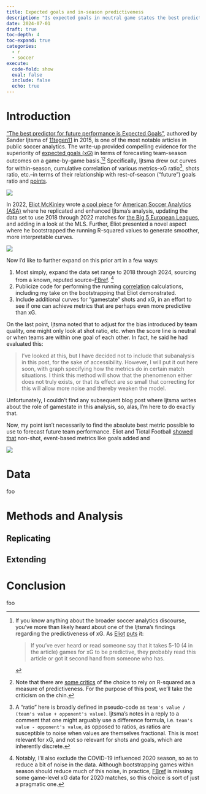 ```yaml
---
title: Expected goals and in-season predictiveness
description: "Is expected goals in neutral game states the best predictor for future performance?"
date: 2024-07-01
draft: true
toc-depth: 4
toc-expand: true
categories:
  - r
  - soccer
execute: 
  code-fold: show
  eval: false
  include: false
  echo: true
---
```


# Introduction

["The best predictor for future performance is Expected Goals"](http://web.archive.org/web/20181112175811/http://www.11tegen11.com/2015/01/05/the-best-predictor-for-future-performance-is-expected-goals/), authored by Sander Ijtsma of [11tegen11](https://twitter.com/11tegen11) in 2015, is one of the most notable articles in public soccer analytics. The write-up provided compelling evidence for the superiority of [expected goals (xG)](https://theanalyst.com/na/2023/08/what-is-expected-goals-xg/) in terms of forecasting team-season outcomes on a game-by-game basis.[^1][^2] Specifically, Ijtsma drew out curves for within-season, cumulative correlation of various metrics--xG ratio[^3], shots ratio, etc.--in terms of their relationship with rest-of-season ("future") goals ratio and [points](https://en.wikipedia.org/wiki/Three_points_for_a_win).

[^1]: If you know anything about the broader soccer analytics discourse, you've more than likely heard about one of the Ijtsma's findings regarding the predictiveness of xG. As [Eliot](https://x.com/etmckinley) [puts](https://www.americansocceranalysis.com/home/2022/7/19/the-replication-project-is-xg-the-best-predictor-of-future-results) it:

    > If you’ve ever heard or read someone say that it takes 5-10 (4 in the article) games for xG to be predictive, they probably read this article or got it second hand from someone who has.

[^2]: Note that there are [some critics](https://jameswgrayson.wordpress.com/2015/01/06/a-quick-cautionary-note-on-predictiveness-and-r-squared/) of the choice to rely on R-squared as a measure of predictiveness. For the purpose of this post, we'll take the criticism on the chin.

[^3]: A "ratio" here is broadly defined in pseudo-code as `team's value / (team's value + opponent's value)`. Ijtsma's notes in a reply to a comment that one might arguably use a difference formula, i.e. `team's value - opponent's value`, as opposed to ratios, as ratios are susceptible to noise when values are themselves fractional. This is most relevant for xG, and not so relevant for shots and goals, which are inherently discrete.

![](11tegen11-xg.png)

In 2022, [Eliot McKinley](https://x.com/etmckinley) wrote [a cool piece](https://www.americansocceranalysis.com/home/2022/7/19/the-replication-project-is-xg-the-best-predictor-of-future-results) for [American Soccer Analytics (ASA)](https://www.americansocceranalysis.com) where he replicated and enhanced Ijtsma's analysis, updating the data set to use 2018 through 2022 matches for [the Big 5 European Leagues](https://en.wikipedia.org/wiki/Big_Five_(association_football)), and adding in a look at the MLS. Further, Eliot presented a novel aspect where he bootstrapped the running R-squared values to generate smoother, more interpretable curves.

![](asa-xg.png)

Now I'd like to further expand on this prior art in a few ways:

1.  Most simply, expand the data set range to 2018 through 2024, sourcing from a known, reputed source--[FBref](https://fbref.com/en/). [^4]
2.  Publicize code for performing the running [correlation](https://en.wikipedia.org/wiki/Pearson_correlation_coefficient) calculations, including my take on the bootstrapping that Eliot demonstrated.
3.  Include additional curves for "gamestate" shots and xG, in an effort to see if one can achieve metrics that are perhaps even more predictive than xG.

[^4]: Notably, I'll also exclude the COVID-19 influenced 2020 season, so as to reduce a bit of noise in the data. Although bootstrapping games within season should reduce much of this noise, in practice, [FBref](https://fbref.com/en/) is missing some game-level xG data for 2020 matches, so this choice is sort of just a pragmatic one.

On the last point, Ijtsma noted that to adjust for the bias introduced by team quality, one might only look at shot ratio, etc. when the score line is neutral or when teams are within one goal of each other. In fact, he said he had evaluated this:

> I've looked at this, but I have decided not to include that subanalysis in this post, for the sake of accessibility. However, I will put it out here soon, with graph specifying how the metrics do in certain match situations. I think this method will show that the phenomenon either does not truly exists, or that its effect are so small that correcting for this will allow more noise and thereby weaken the model.

Unfortunately, I couldn't find any subsequent blog post where Ijtsma writes about the role of gamestate in this analysis, so, alas, I'm here to do exactly that.

Now, my point isn't necessarily to find the absolute best metric possible to use to forecast future team performance. Eliot and Tiotal Football [showed that](https://www.americansocceranalysis.com/home/2020/5/12/breaking-goals-added) non-shot, event-based metrics like goals added and

![](breaking-goals-added.png)

# Data

foo

# Methods and Analysis

## Replicating

## Extending

# Conclusion

foo
